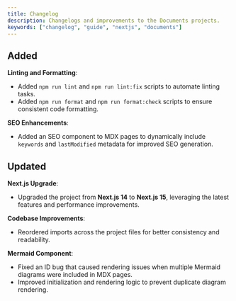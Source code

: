 ---
title: Changelog
description: Changelogs and improvements to the Documents projects.
keywords: ["changelog", "guide", "nextjs", "documents"]
---

## Added
**Linting and Formatting**:
  - Added `npm run lint` and `npm run lint:fix` scripts to automate linting tasks.
  - Added `npm run format` and `npm run format:check` scripts to ensure consistent code formatting.

**SEO Enhancements**:
  - Added an SEO component to MDX pages to dynamically include `keywords` and `lastModified` metadata for improved SEO generation.

## Updated
**Next.js Upgrade**:
  - Upgraded the project from **Next.js 14** to **Next.js 15**, leveraging the latest features and performance improvements.

**Codebase Improvements**:
  - Reordered imports across the project files for better consistency and readability.

**Mermaid Component**:
  - Fixed an ID bug that caused rendering issues when multiple Mermaid diagrams were included in MDX pages.
  - Improved initialization and rendering logic to prevent duplicate diagram rendering.
